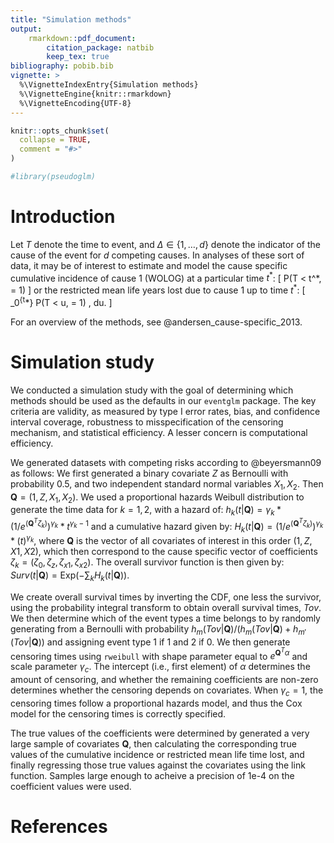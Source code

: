 ```yaml
---
title: "Simulation methods"
output: 
    rmarkdown::pdf_document:
        citation_package: natbib
        keep_tex: true
bibliography: pobib.bib
vignette: >
  %\VignetteIndexEntry{Simulation methods}
  %\VignetteEngine{knitr::rmarkdown}
  %\VignetteEncoding{UTF-8}
---
```


```r
knitr::opts_chunk$set(
  collapse = TRUE,
  comment = "#>"
)
```

```r
#library(pseudoglm)
```

# Introduction

Let $T$ denote the time to event, and $\Delta \in \{1, \ldots, d\}$ denote the indicator of the cause of the event for $d$ competing causes. In analyses of these sort of data, it may be of interest to estimate and model the cause specific cumulative incidence of cause $1$ (WOLOG) at a particular time $t^*$: 
\[
P(T < t^*, \Delta = 1)
\]
or the restricted mean life years lost due to cause $1$ up to time $t^*$: 
\[
\int_0^{t^*} P(T < u, \Delta = 1) \, du.
\]

For an overview of the methods, see @andersen_cause-specific_2013.

# Simulation study

We conducted a simulation study with the goal of determining which methods should be used as the defaults in our `eventglm` package. The key criteria are validity, as measured by type I error rates, bias, and confidence interval coverage, robustness to misspecification of the censoring mechanism, and statistical efficiency. A lesser concern is computational efficiency. 

We generated datasets with competing risks according to @beyersmann09 as follows: 
We first generated a binary covariate $Z$ as Bernoulli with probability 0.5, and two independent standard normal variables $X_1, X_2$. Then $\mathbf{Q} = (1, Z, X_1, X_2)$. 
We used a proportional hazards Weibull distribution to generate the time data for $k = 1, 2$, with a hazard of: $h_k(t|\mathbf{Q})= \gamma_k*(1/e^{(\mathbf{Q}^T{\zeta}_k)})^{\gamma_k}*t^{\gamma_k-1}$
and a cumulative hazard given by:
$H_k(t|\mathbf{Q})= (1/e^{(\mathbf{Q}^T{\zeta}_k)})^{\gamma_k}*(t)^{\gamma_k},$
where $\mathbf{Q}$ is the vector of all covariates of interest in this order $(1, Z, X1,X2)$, which then correspond to the cause specific vector of coefficients ${\zeta}_k=(\zeta_0,\zeta_z, \zeta_{x1}, \zeta_{x2})$.
The overall survivor function is then given by:
$Surv(t|\mathbf{Q}) = \mbox{Exp}{(-\sum_k H_k(t|\mathbf{Q}))}.$

We create overall survival times by inverting the CDF, one less the survivor, using the probability integral transform to obtain overall survival times, $Tov$. We then determine which of the event types a time belongs to by randomly generating from a Bernoulli with probability $h_m(Tov|\mathbf{Q})/(h_m(Tov|\mathbf{Q})+h_{m'}(Tov|\mathbf{Q}))$ and assigning event type 1 if 1 and 2 if 0.  We then generate censoring times using `rweibull` with shape parameter equal to $e^{\mathbf{Q}^T \alpha}$ and scale parameter $\gamma_c$. The intercept (i.e., first element) of $\alpha$ determines the amount of censoring, and whether the remaining coefficients are non-zero determines whether the censoring depends on covariates. When $\gamma_c = 1$, the censoring times follow a proportional hazards model, and thus the Cox model for the censoring times is correctly specified. 

The true values of the coefficients were determined by generated a very large sample of covariates $\mathbf{Q}$, then calculating the corresponding true values of the cumulative incidence or restricted mean life time lost, and finally regressing those true values against the covariates using the link function. Samples large enough to acheive a precision of 1e-4 on the coefficient values were used. 


# References



